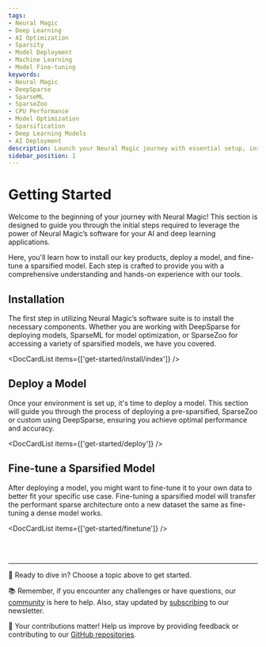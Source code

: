 ```yaml
---
tags:
- Neural Magic
- Deep Learning
- AI Optimization
- Sparsity
- Model Deployment
- Machine Learning
- Model Fine-tuning
keywords:
- Neural Magic
- DeepSparse
- SparseML
- SparseZoo
- CPU Performance
- Model Optimization
- Sparsification
- Deep Learning Models
- AI Deployment
description: Launch your Neural Magic journey with essential setup, installation guides, and foundational concepts.
sidebar_position: 1
---
```


# Getting Started

Welcome to the beginning of your journey with Neural Magic!
This section is designed to guide you through the initial steps required to leverage the power of Neural Magic’s software for your AI and deep learning applications.

Here, you'll learn how to install our key products, deploy a model, and fine-tune a sparsified model.
Each step is crafted to provide you with a comprehensive understanding and hands-on experience with our tools.

## Installation

The first step in utilizing Neural Magic’s software suite is to install the necessary components.
Whether you are working with DeepSparse for deploying models, SparseML for model optimization, or SparseZoo for accessing a variety of sparsified models, we have you covered.

<DocCardList items={['get-started/install/index']} />

## Deploy a Model

Once your environment is set up, it's time to deploy a model.
This section will guide you through the process of deploying a pre-sparsified, SparseZoo or custom using DeepSparse, ensuring you achieve optimal performance and accuracy.

<DocCardList items={['get-started/deploy']} />

## Fine-tune a Sparsified Model

After deploying a model, you might want to fine-tune it to your own data to better fit your specific use case.
Fine-tuning a sparsified model will transfer the performant sparse architecture onto a new dataset the same as fine-tuning a dense model works.

<DocCardList items={['get-started/finetune']} />

<br></br>

---

🔗 Ready to dive in? Choose a topic above to get started.

📚 Remember, if you encounter any challenges or have questions, our [community](https://join.slack.com/t/discuss-neuralmagic/shared_invite/zt-q1a1cnvo-YBoICSIw3L1dmQpjBeDurQ) is here to help. Also, stay updated by [subscribing](https://neuralmagic.com/deep-sparse-community/#subscribe) to our newsletter.

🌟 Your contributions matter! Help us improve by providing feedback or contributing to our [GitHub repositories](https://github.com/neuralmagic).
